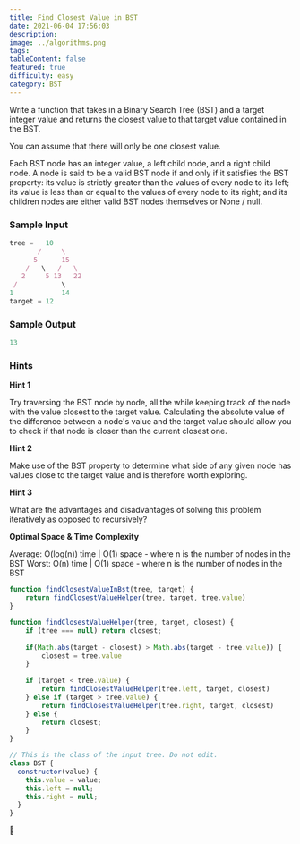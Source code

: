 ```yaml
---
title: Find Closest Value in BST
date: 2021-06-04 17:56:03
description:
image: ../algorithms.png
tags:
tableContent: false
featured: true
difficulty: easy
category: BST
---
```


Write a function that takes in a Binary Search Tree (BST) and a target integer value and returns the closest value to that target value contained in the BST.

You can assume that there will only be one closest value.

Each BST node has an integer value, a left child node, and a right child node. A node is said to be a valid BST node if and only if it satisfies the BST property: its value is strictly greater than the values of every node to its left; its value is less than or equal to the values of every node to its right; and its children nodes are either valid BST nodes themselves or None / null.

### Sample Input

```js
tree =   10
       /     \
      5      15
    /   \   /   \
   2     5 13   22
 /           \
1            14
target = 12
```

### Sample Output

```js
13
```

### Hints

**Hint 1**

Try traversing the BST node by node, all the while keeping track of the node with the value closest to the target value. Calculating the absolute value of the difference between a node's value and the target value should allow you to check if that node is closer than the current closest one.

**Hint 2**

Make use of the BST property to determine what side of any given node has values close to the target value and is therefore worth exploring.

**Hint 3**

What are the advantages and disadvantages of solving this problem iteratively as opposed to recursively?

**Optimal Space & Time Complexity**

Average: O(log(n)) time | O(1) space - where n is the number of nodes in the BST Worst: O(n) time | O(1) space - where n is the number of nodes in the BST

```js
function findClosestValueInBst(tree, target) {
	return findClosestValueHelper(tree, target, tree.value)
}

function findClosestValueHelper(tree, target, closest) {
	if (tree === null) return closest;
	
	if(Math.abs(target - closest) > Math.abs(target - tree.value)) {
		closest = tree.value
	}
	
	if (target < tree.value) {
		return findClosestValueHelper(tree.left, target, closest)
	} else if (target > tree.value) {
		return findClosestValueHelper(tree.right, target, closest)
	} else {
		return closest;
	}
}

// This is the class of the input tree. Do not edit.
class BST {
  constructor(value) {
    this.value = value;
    this.left = null;
    this.right = null;
  }
}
```

🧣
